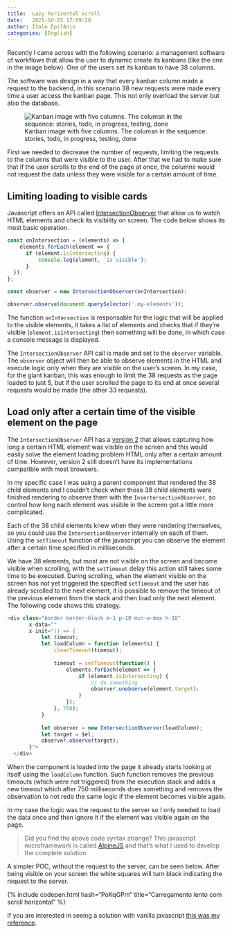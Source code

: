 ```yaml
---
title:  Lazy horizontal scroll
date:   2021-10-23 17:09:20
author: Ítalo Epifânio
categories: [English]
---
```


Recently I came across with the following scenario: a management software of workflows that allow the user to dynamic create its kanbans (like the one in the image below). One of the users set its kanban to have 38 columns.

The software was design in a way that every kanban column made a request to the backend, in this scenario 38 new requests were made every time a user access the kanban page. This not only overload the server but also the database.

![Kanban image with five columns. The columsn in the sequence: stories, todo, in progress, testing, done](https://dev-to-uploads.s3.amazonaws.com/uploads/articles/6ui3slceaoxqovpxm1uo.jpg)

First we needed to decrease the number of requests, limiting the requests to the columns that were visible to the user. After that we had to make sure that if the user scrolls to the end of the page at once, the columns would not request the data unless they were visible for a certain amount of time.

## Limiting loading to visible cards

Javascript offers an API called [IntersectionObserver](https://developer.mozilla.org/en-US/docs/Web/API/IntersectionObserver) that allow us to watch HTML elements and check its visibility on screen. The code below shows its most basic operation.

```javascript
const onIntersection = (elements) => {
    elements.forEach(element => {
      if (element.isIntersecting) {
          console.log(element, 'is visible');
      }
  });
};

const observer = new IntersectionObserver(onIntersection);

observer.observe(document.querySelector('.my-elements'));
```

The function `onIntersection` is responsable for the logic that will be applied to the visible elements, it takes a list of elements and checks that if they're visible  (` element.isIntersecting `) then something will be done, in which case a console message is displayed.

The ` IntersectionObserver ` API call is made and set to the ` observer ` variable. The ` observer ` object will then be able to observe elements in the HTML and execute logic only when they are visible on the user's screen. In my case, for the giant kanban, this was enough to limit the 38 requests as the page loaded to just 5, but if the user scrolled the page to its end at once several requests would be made (the other 33 requests).

## Load only after a certain time of the visible element on the page

The ` IntersectionObserver ` API has a [version 2](https://web.dev/intersectionobserver-v2/) that allows capturing how long a certain HTML element was visible on the screen and this would easily solve the element loading problem HTML only after a certain amount of time. However, version 2 still doesn't have its implementations compatible with most browsers.

In my specific case I was using a parent component that rendered the 38 child elements and I couldn't check when those 38 child elements were finished rendering to observe them with the ` InsertersectionObserver `, so control how long each element was visible in the screen got a little more complicated.

Each of the 38 child elements knew when they were rendering themselves, so you could use the ` IntersectionObserver ` internally on each of them. Using the ` setTimeout ` function of the javascript you can observe the element after a certain time specified in milliseconds.

We have 38 elements, but most are not visible on the screen and become visible when scrolling, with the ` setTimeout ` delay this action still takes some time to be executed. During scrolling, when the element visible on the screen has not yet triggered the specified `setTimeout` and the user has already scrolled to the next element, it is possible to remove the timeout of the previous element from the stack and then load only the next element. The following code shows this strategy.

```javascript
<div class="border border-black m-1 p-10 min-w-max h-10"
       x-data=""
       x-init="() => {
           let timeout;
           let loadColumn = function (elements) {
               clearTimeout(timeout);
               
               timeout = setTimeout(function() {
                   elements.forEach(element => {
                       if (element.isIntersecting) {
                           // do something
                           observer.unobserve(element.target);
                       }
                   });
               }, 750);
           }
           
           let observer = new IntersectionObserver(loadColumn);
           let target = $el;
           observer.observe(target);
       }">
  </div>
```

When the component is loaded into the page it already starts looking at itself using the ` loadColumn ` function. Such function removes the previous timeouts (which were not triggered) from the execution stack and adds a new timeout which after 750 milliseconds does something and removes the observation to not redo the same logic if the element becomes visible again.

In my case the logic was the request to the server so I only needed to load the data once and then ignore it if the element was visible again on the page.

> Did you find the above code syntax strange? This javascript microframework is called [AlpineJS](https://alpinejs.dev/) and that's what I used to develop the complete solution. 

A simpler POC, without the request to the server, can be seen below. After being visible on your screen the white squares will turn black indicating the request to the server.

{% include codepen.html hash="PoKqGPm" title="Carregamento lento com scroll horizontal" %}

If you are interested in seeing a solution with vanilla javascript [this was my reference](https://www.codeguage.com/tutorials/lazy-loading/intersection-observer).
 